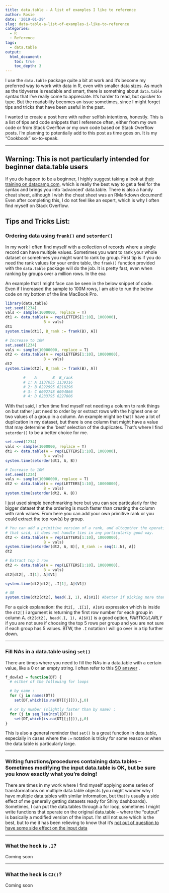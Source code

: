 ```yaml
---
title: data.table - A list of examples I like to reference
author: Rosie
date: '2019-01-29'
slug: data-table-a-list-of-examples-i-like-to-reference
categories:
  - R
  - Reference
tags:
  - data.table
output:
  html_document:
    toc: true
    toc_depth: 3
---
```


I use the `data.table` package quite a bit at work and it's become my preferred way to work with data in R, even with smaller data sizes. As much as the tidyverse is readable and smart, there is something about `data.table` syntax that I've really come to appreciate. It's harder to read, but quicker to type. But the readability becomes an issue sometimes, since I might forget tips and tricks that have been useful in the past.

I wanted to create a post here with rather selfish intentions, honestly. This is a list of tips and code snippets that I reference often, either from my own code or from Stack Overflow or my own code based on Stack Overflow posts. I'm planning to potentially add to this post as time goes on. It is my "Cookbook" so-to-speak.

----

## Warning: This is not particularly intended for beginner data.table users 
If you do happen to be a beginner, I highly suggest taking a look at [their training on datacamp.com](https://www.datacamp.com/courses/data-table-data-manipulation-r-tutorial), which is really the best way to get a feel for the syntax and brings you into 'advanced' data.table. There is also a handy cheat sheet, although I wish the cheat sheet was an RMarkdown document! Even after completing this, I do not feel like an expert, which is why I often find myself on Stack Overflow.

## Tips and Tricks List:

### Ordering data using `frank()` and `setorder()` 
In my work I often find myself with a collection of records where a single record can have multiple values. Sometimes you want to rank your whole dataset or sometimes you might want to rank by group. First tip is if you do need the rank values for your entire table, the `frank()` function provided with the `data.table` package will do the job. It is pretty fast, even when ranking by groups over a million rows. In the exa

An example that I might face can be seen in the below snippet of code. Even if I increased the sample to 100M rows, I am able to run the below code on my bottom of the line MacBook Pro.
```r
library(data.table)
set.seed(1234)
vals <- sample(1000000, replace = T)
dt1 <- data.table(A = rep(LETTERS[1:10], 1000000),
                 B = vals)
dt1
system.time(dt1[, B_rank := frank(B), A])

# Increase to 10M
set.seed(1234)
vals <- sample(10000000, replace = T)
dt2 <- data.table(A = rep(LETTERS[1:10], 10000000),
                 B = vals)
dt2
system.time(dt2[, B_rank := frank(B), A])

        #    A       B  B_rank
        # 1: A 1137035 1139316
        # 2: B 6222995 6218296
        # 3: C 6092748 6094866
        # 4: D 6233795 6227806
```

With that said, I often time find myself not needing a column to rank things on but rather just need to order by or extract rows with the highest one or two values of a group in a column. An example might be that I have a lot of duplication in my dataset, but there is one column that might have a value that may determine the 'best' selection of the duplicates. That's where I find `setorder()` to be a better choice for me.

```r
set.seed(1234)
vals <- sample(1000000, replace = T)
dt1 <- data.table(A = rep(LETTERS[1:10], 1000000),
                 B = vals)
system.time(setorder(dt1, A, B))

# Increase to 10M
set.seed(1234)
vals <- sample(10000000, replace = T)
dt2 <- data.table(A = rep(LETTERS[1:10], 10000000),
                 B = vals)
system.time(setorder(dt2, A, B))
```

I just used simple benchmarking here but you can see particularly for the bigger dataset that the ordering is much faster than creating the column with rank values. From here you can add your own primitive rank or you could extract the top row(s) by group.

```r
# You can add a primitive version of a rank, and altogether the operation would be faster than frank()
# that said, it does not handle ties in any particularly good way.
dt2 <- data.table(A = rep(LETTERS[1:10], 10000000),
                 B = vals)
system.time(setorder(dt2, A, B)[, B_rank := seq(1:.N), A])
dt2

# Extract top 1 row
dt2 <- data.table(A = rep(LETTERS[1:10], 10000000),
                 B = vals)
dt2[dt2[, .I[1], A]$V1]

system.time(dt2[dt2[, .I[1], A]$V1])

# OR
system.time(dt2[dt2[, head(.I, 1), A]$V1]) #better if picking more than 1 (in my opinion!)
```

For a quick explanation: the `dt2[, .I[1], A]$V1` expression which is inside the `dt2[]` i argument is returning the first row number for each group in column A. `dt2[dt2[, head(.I, 1), A]$V1]` is a good option, *PARTICULARLY* if you are not sure if choosing the top 5 rows per group and you are not sure if each group has 5 values.  BTW, the `.I` notation I will go over in a tip further down.

----

### Fill NAs in a data.table using `set()`
There are times where you need to fill the NAs in a data.table with a certain value, like a 0 or an empty string. I often refer to this [SO answer](https://stackoverflow.com/questions/7235657/fastest-way-to-replace-nas-in-a-large-data-table) .

```r
f_dowle3 = function(DT) {
  # either of the following for loops

  # by name :
  for (j in names(DT))
    set(DT,which(is.na(DT[[j]])),j,0)

  # or by number (slightly faster than by name) :
  for (j in seq_len(ncol(DT)))
    set(DT,which(is.na(DT[[j]])),j,0)
}
```

This is also a general reminder that `set()` is a great function in data.table, especially in cases where the `:=` notation is tricky for some reason or when the data.table is particularly large.

----

### Writing functions/procedures containing data.tables -- Sometimes modifying the input data.table is OK, but be sure you know exactly what you're doing!
There are times in my work where I find myself applying some series of transformations on multiple data.table objects (you might wonder why I have multiple data.tables with similar information, but that is usually a side effect of me generally getting datasets ready for Shiny dashboards). Sometimes, I can put the data.tables through a for loop, sometimes I might write functions that operate on the original data.table -- where the "output" is basically a modified version of the input. I'm still not sure which is the best, but to me it has been relieving to know that it's [not out of question to have some side effect on the input data](https://stackoverflow.com/questions/13756178/writings-functions-procedures-for-data-table-objects)

----

### What the heck is `.I`?
Coming soon

----

### What the heck is `CJ()`?
Coming soon